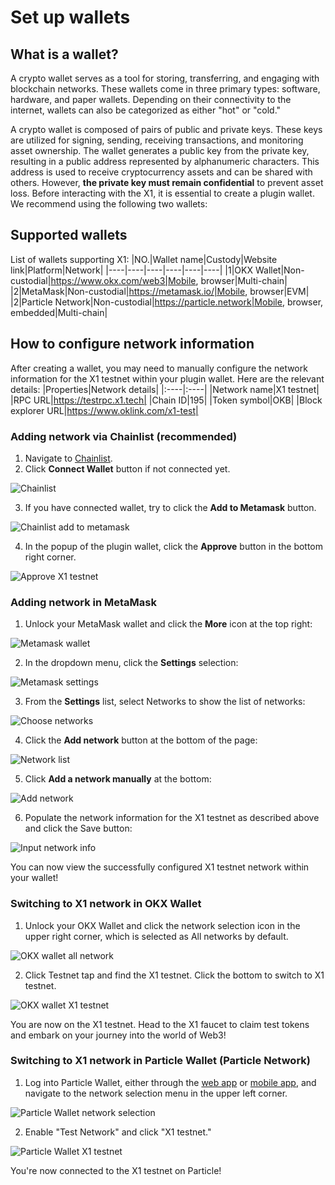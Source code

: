 # Set up wallets
## What is a wallet?
A crypto wallet serves as a tool for storing, transferring, and engaging with blockchain networks. These wallets come in three primary types: software, hardware, and paper wallets. Depending on their connectivity to the internet, wallets can also be categorized as either "hot" or "cold."

A crypto wallet is composed of pairs of public and private keys. These keys are utilized for signing, sending, receiving transactions, and monitoring asset ownership. The wallet generates a public key from the private key, resulting in a public address represented by alphanumeric characters. This address is used to receive cryptocurrency assets and can be shared with others. However, **the private key must remain confidential** to prevent asset loss.
Before interacting with the X1, it is essential to create a plugin wallet. We recommend using the following two wallets:

## Supported wallets
List of wallets supporting X1:
|NO.|Wallet name|Custody|Website link|Platform|Network|
|----|----|----|----|----|----|
|1|OKX Wallet|Non-custodial|https://www.okx.com/web3|Mobile, browser|Multi-chain|
|2|MetaMask|Non-custodial|https://metamask.io/|Mobile, browser|EVM|
|2|Particle Network|Non-custodial|https://particle.network|Mobile, browser, embedded|Multi-chain|

## How to configure network information
After creating a wallet, you may need to manually configure the network information for the X1 testnet within your plugin wallet. Here are the relevant details:
|Properties|Network details|
|:----|:----|
|Network name|X1 testnet|
|RPC URL|https://testrpc.x1.tech|
|Chain ID|195|
|Token symbol|OKB|
|Block explorer URL|https://www.oklink.com/x1-test|

### Adding network via Chainlist (recommended)
1. Navigate to [Chainlist](https://chainlist.org/chain/195).
2. Click **Connect Wallet** button if not connected yet.

![Chainlist](./img/chainlist.png)

3. If you have connected  wallet, try to click the **Add to Metamask** button.

![Chainlist add to metamask](./img/chainlist-add-to-metamask.png)

4. In the popup of the plugin wallet, click the **Approve** button in the bottom right corner.

![Approve X1 testnet](./img/approve-x1-testnet.png)

### Adding network in MetaMask
1. Unlock your MetaMask wallet and click the  **More** icon at the top right:

![Metamask wallet](./img/metamask-wallet.png)

2. In the dropdown menu, click the **Settings** selection:

![Metamask settings](./img/metamask-settings.png)

3. From the **Settings** list, select Networks to show the list of networks:

![Choose networks](./img/choose-networks.png)

4. Click the **Add network** button at the bottom of the page:

![Network list](./img/network-list.png)

5. Click **Add a network manually** at the bottom:

![Add network](./img/add-network.png)

6. Populate the network information for the X1 testnet as described above and click the Save button:

![Input network info](./img/input-network-info.png)

You can now view the successfully configured X1 testnet network within your wallet!

### Switching to X1 network in OKX Wallet
1. Unlock your OKX Wallet and click the network selection icon in the upper right corner, which is selected as All networks by default.

![OKX wallet all network](./img/okxwallet-all-network.png)

2. Click Testnet tap and find the X1 testnet. Click the bottom to switch to X1 testnet.

![OKX wallet X1 testnet](./img/okxwallet-x1-testnet.png)

You are now on the X1 testnet. Head to the X1 faucet to claim test tokens and embark on your journey into the world of Web3!

### Switching to X1 network in Particle Wallet (Particle Network)
1. Log into Particle Wallet, either through the [web app](https://wallet.particle.network) or [mobile app](https://apps.apple.com/us/app/particle-crypto-wallet/id1632425771), and navigate to the network selection menu in the upper left corner.

![Particle Wallet network selection](./img/particle-wallet-network.png)

2. Enable "Test Network" and click "X1 testnet."

![Particle Wallet X1 testnet](./img/particle-wallet-x1.png)

You're now connected to the X1 testnet on Particle!
